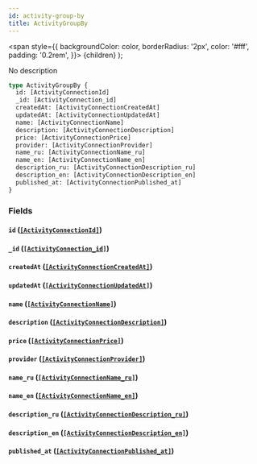 ```yaml
---
id: activity-group-by
title: ActivityGroupBy
---
```


<span
style={{
      backgroundColor: color,
      borderRadius: '2px',
      color: '#fff',
      padding: '0.2rem',
    }}>
{children}
</span>
);

No description

```graphql
type ActivityGroupBy {
  id: [ActivityConnectionId]
  _id: [ActivityConnection_id]
  createdAt: [ActivityConnectionCreatedAt]
  updatedAt: [ActivityConnectionUpdatedAt]
  name: [ActivityConnectionName]
  description: [ActivityConnectionDescription]
  price: [ActivityConnectionPrice]
  provider: [ActivityConnectionProvider]
  name_ru: [ActivityConnectionName_ru]
  name_en: [ActivityConnectionName_en]
  description_ru: [ActivityConnectionDescription_ru]
  description_en: [ActivityConnectionDescription_en]
  published_at: [ActivityConnectionPublished_at]
}
```

### Fields

#### `id` ([`[ActivityConnectionId]`](/v1/objects/activity-connection-id))

#### `_id` ([`[ActivityConnection_id]`](/v1/objects/activity-connection-id))

#### `createdAt` ([`[ActivityConnectionCreatedAt]`](/v1/objects/activity-connection-created-at))

#### `updatedAt` ([`[ActivityConnectionUpdatedAt]`](/v1/objects/activity-connection-updated-at))

#### `name` ([`[ActivityConnectionName]`](/v1/objects/activity-connection-name))

#### `description` ([`[ActivityConnectionDescription]`](/v1/objects/activity-connection-description))

#### `price` ([`[ActivityConnectionPrice]`](/v1/objects/activity-connection-price))

#### `provider` ([`[ActivityConnectionProvider]`](/v1/objects/activity-connection-provider))

#### `name_ru` ([`[ActivityConnectionName_ru]`](/v1/objects/activity-connection-name-ru))

#### `name_en` ([`[ActivityConnectionName_en]`](/v1/objects/activity-connection-name-en))

#### `description_ru` ([`[ActivityConnectionDescription_ru]`](/v1/objects/activity-connection-description-ru))

#### `description_en` ([`[ActivityConnectionDescription_en]`](/v1/objects/activity-connection-description-en))

#### `published_at` ([`[ActivityConnectionPublished_at]`](/v1/objects/activity-connection-published-at))
